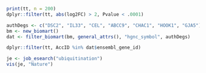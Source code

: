 ```r

print(tt, n = 200)
dplyr::filter(tt, abs(log2FC) > 2, Pvalue < .0001)

authDegs <- c("DSC2", "IL33", "CEL", "ABCC9", "CHAC1", "HOOK1", "GJA5")
bm <- new_biomart()
dat <- filter_biomart(bm, general_attrs(), "hgnc_symbol", authDegs)

dplyr::filter(tt, AccID %in% dat$ensembl_gene_id)

```



```r
je <- job_esearch("ubiquitination")
vis(je, "Nature")
```
